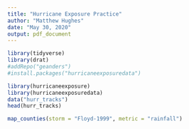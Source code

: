 ```yaml
---
title: "Hurricane Exposure Practice"
author: "Matthew Hughes"
date: "May 30, 2020"
output: pdf_document
---
```


```r
library(tidyverse)
library(drat)
#addRepo("geanders")
#install.packages("hurricaneexposuredata")

```

```r
library(hurricaneexposure)
library(hurricaneexposuredata)
data("hurr_tracks")
head(hurr_tracks)
```
```r
map_counties(storm = "Floyd-1999", metric = "rainfall")
```

